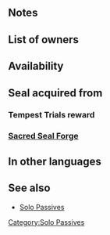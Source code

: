 {{Passive
|type=A
|exclusive=0
|1name=Atk/Def Solo 1
|1tagid=SID_攻撃守備の孤軍1
|1promotionRarity=4
|1promotionTier=1
|alt1name=Atk Def Solo 1
|1effect=If unit is not adjacent to an ally, grants Atk/Def+2 during combat.
|1required=-
|1cost=60
|2name=Atk/Def Solo 2
|2tagid=SID_攻撃守備の孤軍2
|2promotionRarity=5
|2promotionTier=1
|alt2name=Atk Def Solo 2
|2effect=If unit is not adjacent to an ally, grants Atk/Def+4 during combat.
|2cost=120
|3name=Atk/Def Solo 3
|3tagid=SID_攻撃守備の孤軍3
|alt3name=Atk Def Solo 3
|3effect=If unit is not adjacent to an ally, grants Atk/Def+6 during combat.
|3cost=240
|3next=-
|4name=Atk/Def Solo 4
|4tagid=SID_攻撃守備の孤軍4
|alt4name=Atk Def Solo 4
|4effect=If unit is not adjacent to an ally, grants Atk/Def+7 during combat.
|4cost=300
|canUseMove={{MoveList|all}}
|canUseWeapon={{WeaponList|all}}
|properties=random_owner
}}
==Notes==
{{Combat boosts}}
==List of owners==
{{Skill Hero List}}
==Availability==
{{PassiveFocusList}}
{{PassiveDistributionList}}
{{PassiveCombatManualList}}
==Seal acquired from==
===Tempest Trials reward===
{{Tempest Trials seal reward}}
===[[Sacred Seal Forge]]===
{{SealCosts
|seals=Atk/Def Solo 1;Atk/Def Solo 2;Atk/Def Solo 3
|badgeColor=Verdant
|costs1=20;100;40
|costs2=60;200;50
|costs3=400;1000;100
}}
==In other languages==
{{OtherLanguages
|english=Atk/Def Solo
|japanese=攻撃守備の孤軍
|german=Agr./Ver.-Solo
|spanishEU=Retiro Ata/Def
|spanishLA=Retiro Atq./Def.
|french=Solo Atq/Déf
|italian=Att/Dif isolati
|chineseTW=攻擊防守孤軍
|portuguese=Retiro Atq./Def.
}}
==See also==
{{See also skills|cond=Description LIKE '%not adjacent to an ally%grants Atk/Def+_%during combat%'|columns=3}}
* [[Solo Passives]]
{{Seals Navbox}}
{{Passives Navbox|A}}
[[Category:Solo Passives]]